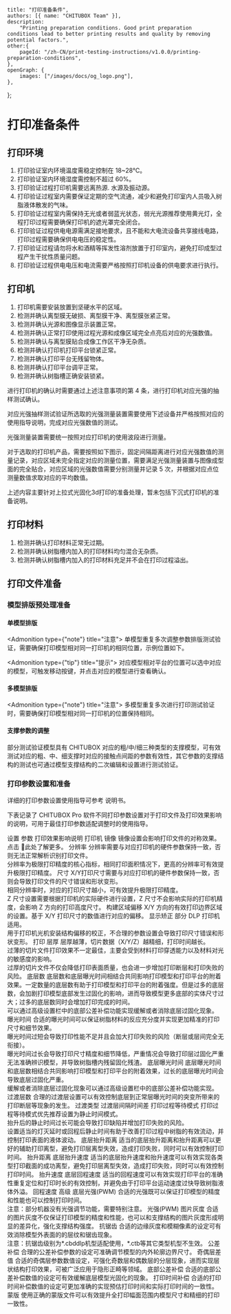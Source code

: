 	title: "打印准备条件",
	authors: [{ name: "CHITUBOX Team" }],
	description:
		"Printing preparation conditions. Good print preparation conditions lead to better printing results and quality by removing potential factors.",
	other:{
		pageId: "/zh-CN/print-testing-instructions/v1.0.0/printing-preparation-conditions",
	},
	openGraph: {
		images: ["/images/docs/og_logo.png"],
	},
};

# 打印准备条件

## 打印环境

1. 打印验证室内环境温度需稳定控制在 18~28℃。
2. 打印验证室内环境湿度需控制不超过 60%。
3. 打印验证过程打印机需要远离热源. 水源及振动源。
4. 打印验证过程室内需要保证定期的空气流通，减少和避免打印室内人员吸入树脂液体散发的气味。
5. 打印验证过程室内需保持无光或者弱蓝光状态，弱光光源推荐使用黄光灯，全程打印过程需要确保打印机的遮光罩完全闭合。
6. 打印验证过程供电电源需满足接地要求，且不能和大电流设备共享接线电路，打印过程需要确保供电电压的稳定性。
7. 打印验证过程请勿将水和酒精等挥发性溶剂放置于打印室内，避免打印成型过程产生干扰性质量问题。
8. 打印验证过程供电电压和电流需要严格按照打印机设备的供电要求进行执行。

## 打印机

1. 打印机需要安装放置到坚硬水平的区域。
2. 检测并确认离型膜无破损、离型膜干净、离型膜张紧正常。
3. 检测并确认光源和图像显示装置正常。
4. 检测并确认正常打印使用过程光源和成像区域完全点亮后对应的光强数值。
5. 检测并确认与离型膜贴合成像工作区干净无杂质。
6. 检测并确认打印机打印平台锁紧正常。
7. 检测并确认打印平台无残留物体。
8. 检测并确认打印平台调平正常。
9. 检测并确认树脂槽正确安装锁紧。

进行打印机的确认时需要通过上述注意事项的第 4 条，进行打印机对应光强的抽样测试确认。

对应光强抽样测试验证所选取的光强测量装置需要使用下述设备并严格按照对应的使用指导说明，完成对应光强数值的测试。

<Admonition type="warning" title="警告">
	光强测量装置需要统一按照对应打印机的使用波段进行测量。
</Admonition>

对于选取的打印机产品，需要按照如下图示，固定间隔距离进行对应光强数值的测量记录，对应区域未完全指定对应的测量位置，需要满足光强测量装置与图像成型面的完全贴合，对应区域的光强数值需要分别测量并记录 5 次，并根据对应点位测量数值求取对应的平均数值。

<ImageContainer src="/images/docs/zh-CN/chitubox-printing-test/1.x.x/test-preparation/front-of-printer.svg" />

<Admonition type="note" title="注意">
	上述内容主要针对上拉式光固化3d打印的准备处理，暂未包括下沉式打印机的准备说明。
</Admonition>

## 打印材料

1. 检测并确认打印材料正常无过期。
2. 检测并确认树脂槽内加入的打印材料均匀混合无杂质。
3. 检测并确认树脂槽内加入的打印材料充足并不会在打印过程溢出。

## 打印文件准备

### 模型排版预处理准备

#### 单模型排版

<Admonition type={"note"} title="注意">
	单模型重复多次调整参数排版测试验证，需要确保打印模型相对同一打印机的相同位置，示例位置如下。
</Admonition>

<ImageContainer src="/images/docs/zh-CN/chitubox-printing-test/1.x.x/test-preparation/single-model_001.png" />

<Admonition type={"tip"} title="提示">
	对应模型相对平台的位置可以选中对应的模型，可触发移动按键，并点击对应的模型进行查看确认。
</Admonition>

#### 多模型排版

<Admonition type={"note"} title="注意">
	多模型重复多次进行打印测试验证时，需要确保打印模型相对同一打印机的位置保持相同。
</Admonition>

#### 支撑参数的调整

部分测试验证模型具有 CHITUBOX 对应的粗/中/细三种类型的支撑模型，可有效测试对应的粗、中、细支撑时对应的接触点间距的参数有效性，其它参数的支撑结构的测试也可通过模型支撑结构的二次编辑和设置进行测试验证。

### 打印参数设置和准备

详细的打印参数设置使用指导可参考 <SpanA href="https://manual.chitubox.com/zh-CN/chitubox-pro/latest/setting-up/configure-print-parameters">说明书</SpanA>。

下表记录了 CHITUBOX Pro 软件不同打印参数设置对于打印文件及打印效果影响的说明，可用于最佳打印参数适配调整时的使用指导。

<ResponsiveTable>
	<thead>
		<tr>
			<th>设置</th>
			<th>参数</th>
			<th>打印效果影响说明</th>
		</tr>
	</thead>
	<tbody>
		<tr>
			<td className="min-w-20" rowSpan="5">
				打印机
			</td>
			<td>镜像</td>
			<td>
				镜像设置会影响打印文件的对称效果。 点击<SpanA href="https://www.chitubox.com/zh-Hans/academy/tutorials/chitubox-basic/manual/guide-for-mirror-parameters-in-chitubox">
					📖此处</SpanA>了解更多。
			</td>
		</tr>
		<tr>
			<td>分辨率</td>
			<td>
				分辨率需要与对应打印机的硬件参数保持一致，否则无法正常解析识别打印文件。<br />
				分辨率为极限打印精度的核心指标，相同打印面积情况下，更高的分辨率可有效提升极限打印精度。
			</td>
		</tr>
		<tr>
			<td>尺寸</td>
			<td>
				X/Y打印尺寸需要与对应打印机的硬件参数保持一致，否则会导致打印文件的尺寸错误和形状变形。<br />
				相同分辨率时，对应的打印尺寸越小，可有效提升极限打印精度。<br />
				Z 尺寸设置需要根据打印机的实际硬件进行设置，Z 尺寸不会影响实际的打印机精度，会影响 Z 方向的打印高度尺寸。
			</td>
		</tr>
		<tr>
			<td>构建区域偏移</td>
			<td>
				X/Y 方向的有效打印边界区域的设置。基于 X/Y
				打印尺寸的数值进行对应的偏移。
			</td>
		</tr>
		<tr>
			<td>显示矫正</td>
			<td>
				部分 DLP 打印机适用。<br />
				用于打印机光机安装结构偏移的校正，不合理的参数设置会导致打印尺寸错误和形状变形。
			</td>
		</tr>
		<tr>
			<td rowSpan="14">打印</td>
			<td>层厚 </td>
			<td>
				层厚越薄，切片数据（X/Y/Z）越精细，打印时间越长。<br />
				过薄的切片文件打印效果不一定最佳，主要会受到材料打印穿透能力以及材料对光的敏感度的影响。<br />
				过厚的切片文件不仅会降低打印表面质量，也会进一步增加打印断层和打印失败的风险。
			</td>
		</tr>
		<tr>
			<td>底层数 </td>
			<td>
				底层数和底层曝光时间相结合共同影响打印模型和打印平台的附着效果。一定数量的底层数有助于打印模型和打印平台的附着强度。但是过多的底层数，会加剧打印模型底部发生过固化的影响，进而导致模型更多底部的实体尺寸过大；过多的底层数同时会增加打印完成的时间。<br />
				可以通过高级设置栏中的底部公差补偿功能实现缓解或者消除底层过固化现象。
			</td>
		</tr>
		<tr>
			<td>曝光时间</td>
			<td>
				合适的曝光时间可以保证树脂材料的反应充分度并实现更加精准的打印尺寸和细节效果。<br />
				曝光时间过短会导致打印性能不足并且会加大打印失败的风险（断层或层间完全无衔接）。<br />
				曝光时间过长会导致打印尺寸精度和细节降低，严重情况会导致打印层过固化严重无法准确辨识模型，并导致树脂槽内残留固化残渣。
			</td>
		</tr>
		<tr>
			<td>底层曝光时间</td>
			<td>
				底层曝光时间和底层数相结合共同影响打印模型和打印平台的附着效果，过长的底层曝光时间会导致底层过固化严重。<br />
				缓解或者消除底层过固化现象可以通过高级设置栏中的底部公差补偿功能实现。
			</td>
		</tr>
		<tr>
			<td>过渡层数</td>
			<td rowSpan="3">
				合理的过渡层设置可以有效控制底层到正常层曝光时间的突变所带来的打印断层等现象的发生。
			</td>
		</tr>
		<tr>
			<td>过渡类型</td>
		</tr>
		<tr>
			<td>过渡层间隔时间差</td>
		</tr>
		<tr>
			<td>打印过程等待模式</td>
			<td>
				打印过程等待模式优先推荐设置为静止时间模式。<br />
				抬升后的静止时间过长可能会导致打印缺陷并增加打印失败的风险。<br />
				设置适当的灯灭延时或回程后静止时间有助于改善打印过程中树脂的有效流动，并控制打印表面的液体波动。
			</td>
		</tr>
		<tr>
			<td>底层抬升距离</td>
			<td rowSpan="2">
				适当的底层抬升距离和抬升距离可以更好的辅助打印离型，避免打印层离型失效，造成打印失败，同时可以有效控制打印时间。
			</td>
		</tr>
		<tr>
			<td>抬升距离</td>
		</tr>
		<tr>
			<td>底层抬升速度</td>
			<td rowSpan="2">
				适当的底层抬升速度和抬升速度可以有效实现各类型打印截面的成功离型，避免打印层离型失效，造成打印失败，同时可以有效控制打印时间。
			</td>
		</tr>
		<tr>
			<td>抬升速度</td>
		</tr>
		<tr>
			<td>底层回程速度</td>
			<td rowSpan="2">
				适当的回程速度可以有效实现打印平台的准确性重复定位和打印时长的有效控制，并避免由于打印平台运动速度过快导致树脂液体外溢。
			</td>
		</tr>
		<tr>
			<td>回程速度</td>
		</tr>
		<tr>
			<td rowSpan="9">高级</td>
			<td>底层光强(PWM)</td>
			<td rowSpan="2">
				合适的光强既可以保证打印模型的精度和性能也可以控制打印时间。<br />
				注意：部分机器没有光强调节功能，需要特别注意。
			</td>
		</tr>
		<tr>
			<td>光强(PWM)</td>
		</tr>
		<tr>
			<td>图片灰度</td>
			<td>
				合适的图片灰度不仅保证打印模型的精度和性能，也可以和支撑结构的图片灰度形成明显的差异化，强化支撑结构强度。
			</td>
		</tr>
		<tr>
			<td>抗锯齿</td>
			<td>
				合适的边缘灰度和模糊像素的设定可有效消除模型外表面的的层纹和锯齿现象。<br />
				注意：抗锯齿级别为*.cbddlp机型适配使用，*.ctb等其它类型机型不生效。
			</td>
		</tr>
		<tr>
			<td>公差补偿</td>
			<td>合理的公差补偿参数的设定可准确调节模型的内外轮廓边界尺寸。</td>
		</tr>
		<tr>
			<td>奇偶层差值</td>
			<td>
				合适的奇偶层参数数值设定，可强化奇数层和偶数层的分层现象，进而实现层状结构打印效果，可被广泛应用于隐形正畸等领域。
			</td>
		</tr>
		<tr>
			<td>底部公差补偿</td>
			<td>
				合适的底部公差补偿数值的设定可有效缓解底层模型光固化的现象。
			</td>
		</tr>
		<tr>
			<td>打印时间补偿</td>
			<td>
				合适的打印时间补偿数值的设定可更加准确的实现预估打印时间和实际打印时间的一致性。
			</td>
		</tr>
		<tr>
			<td>蒙版</td>
			<td>
				使用正确的蒙版文件可以有效提升全打印幅面范围内模型尺寸和精细的打印一致性。
			</td>
		</tr>
	</tbody>
</ResponsiveTable>
